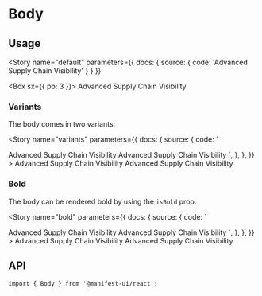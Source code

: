 
<Meta component={Body} title="Components/Body" />

# Body

## Usage

<Story
  name="default"
  parameters={{ docs: { source: { code: '<Body>Advanced Supply Chain Visibility</Body>' } } }}
>
  <Box sx={{ pb: 3 }}>
    <Body>Advanced Supply Chain Visibility</Body>
  </Box>
</Story>

### Variants

The body comes in two variants:

<Story
  name="variants"
  parameters={{
    docs: {
      source: {
        code: `
<Body variant="body1">Advanced Supply Chain Visibility</Body>
<Body variant="body2">Advanced Supply Chain Visibility</Body>
        `,
      },
    },
  }}
>
  <Flex direction="column" gap={2} sx={{ pb: 3 }}>
    <Body variant="body1">Advanced Supply Chain Visibility</Body>
    <Body variant="body2">Advanced Supply Chain Visibility</Body>
  </Flex>
</Story>

### Bold

The body can be rendered bold by using the `isBold` prop:

<Story
  name="bold"
  parameters={{
    docs: {
      source: {
        code: `
<Body isBold variant="body1">Advanced Supply Chain Visibility</Body>
<Body isBold variant="body2">Advanced Supply Chain Visibility</Body>
        `,
      },
    },
  }}
>
  <Flex direction="column" gap={2} sx={{ pb: 3 }}>
    <Body isBold variant="body1">
      Advanced Supply Chain Visibility
    </Body>
    <Body isBold variant="body2">
      Advanced Supply Chain Visibility
    </Body>
  </Flex>
</Story>

## API

<Sources github="typography" npm="@manifest-ui/typography" />

```tsx
import { Body } from '@manifest-ui/react';
```

<Props />
